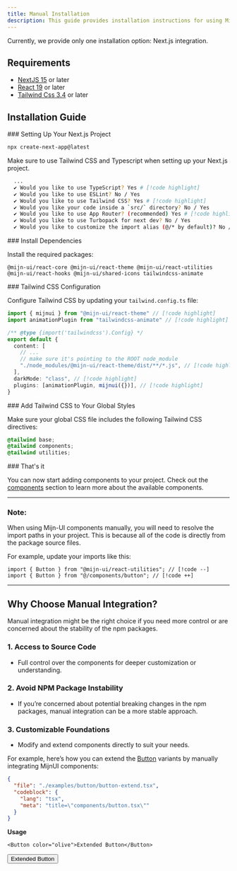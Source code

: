 ```yaml
---
title: Manual Installation
description: This guide provides installation instructions for using MijnUI components manually.
---
```



<Alert color="warning" title="Beta Notice">
  Currently, we provide only one installation option: Next.js integration.
</Alert>

## Requirements

- [NextJS 15](https://nextjs.org) or later
- [React 19](https://react.dev) or later
- [Tailwind Css 3.4](https://tailwindcss.com/) or later

## Installation Guide

<Steps>
  <Step>
  ### Setting Up Your Next.js Project

  ```bash title="bash"
  npx create-next-app@latest
  ```

  Make sure to use Tailwind CSS and Typescript when setting up your Next.js project.

  ```bash title="bash"
    ...
    ✔ Would you like to use TypeScript? Yes # [!code highlight]
    ✔ Would you like to use ESLint? No / Yes
    ✔ Would you like to use Tailwind CSS? Yes # [!code highlight]
    ✔ Would you like your code inside a `src/` directory? No / Yes
    ✔ Would you like to use App Router? (recommended) Yes # [!code highlight]
    ✔ Would you like to use Turbopack for next dev? No / Yes
    ✔ Would you like to customize the import alias (@/* by default)? No / Yes
  ```
  </Step>

  <Step>
  ### Install Dependencies

  Install the required packages:

  ```package-install
  @mijn-ui/react-core @mijn-ui/react-theme @mijn-ui/react-utilities @mijn-ui/react-hooks @mijn-ui/shared-icons tailwindcss-animate 
  ```
  </Step>

  <Step>
  ### Tailwind CSS Configuration

  Configure Tailwind CSS by updating your `tailwind.config.ts` file:

  ```ts title="tailwind.config.ts"
  import { mijnui } from "@mijn-ui/react-theme" // [!code highlight]
  import animationPlugin from "tailwindcss-animate" // [!code highlight]

  /** @type {import('tailwindcss').Config} */
  export default {
    content: [
      // ...
      // make sure it's pointing to the ROOT node_module
      "./node_modules/@mijn-ui/react-theme/dist/**/*.js", // [!code highlight]
    ],
    darkMode: "class", // [!code highlight]
    plugins: [animationPlugin, mijnui({})], // [!code highlight]
  }
  ```
  </Step>

  <Step>
  ### Add Tailwind CSS to Your Global Styles

  Make sure your global CSS file includes the following Tailwind CSS directives:

  ```css title="global.css"
  @tailwind base;
  @tailwind components;
  @tailwind utilities;
  ```
  </Step>

  <Step>
  ### That's it

  You can now start adding components to your project. Check out the [components](/docs/components/accordion) section to learn more about the available components.
  </Step>
</Steps>

---

### Note:

When using Mijn-UI components manually, you will need to resolve the import paths in your project. This is because all of the code is directly from the package source files.

For example, update your imports like this:

```tsx
import { Button } from "@mijn-ui/react-utilities"; // [!code --]
import { Button } from "@/components/button"; // [!code ++]
```

---

## Why Choose Manual Integration?

Manual integration might be the right choice if you need more control or are concerned about the stability of the npm packages.

### 1. **Access to Source Code**

- Full control over the components for deeper customization or understanding.

### 2. **Avoid NPM Package Instability**

- If you’re concerned about potential breaking changes in the npm packages, manual integration can be a more stable approach.

### 3. **Customizable Foundations**

- Modify and extend components directly to suit your needs.

For example, here’s how you can extend the [Button](/docs/components/button) variants by manually integrating MijnUI components:

```json doc-gen:file
{
  "file": "./examples/button/button-extend.tsx",
  "codeblock": {
    "lang": "tsx",
    "meta": "title=\"components/button.tsx\""
  }
}
```

**Usage**

```tsx
<Button color="olive">Extended Button</Button>
```

<ComponentPreview className="min-h-28">
  <Button color="olive">Extended Button</Button>
</ComponentPreview>